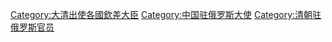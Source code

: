 [[Category:大清出使各國欽差大臣|Category:大清出使各國欽差大臣]]
[[Category:中国驻俄罗斯大使|Category:中国驻俄罗斯大使]]
[[Category:清朝驻俄罗斯官员|Category:清朝驻俄罗斯官员]]